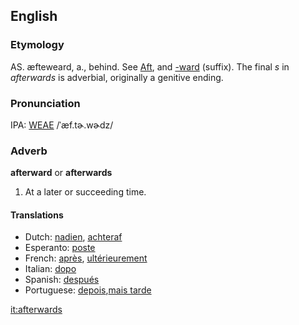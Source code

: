 ==English==
===Etymology===
AS. æfteweard, a., behind.  See [[Aft]], and [[-ward]] (suffix). The final ''s'' in ''afterwards'' is adverbial, originally a genitive ending.

===Pronunciation===
IPA: [[WEAE]] /ˈæf.tɚ.wɚdz/

===Adverb===
'''afterward''' or '''afterwards'''

# At a later or succeeding time.

====Translations====
*Dutch: [[nadien]], [[achteraf]]
*Esperanto: [[poste]]
*French: [[après]], [[ultérieurement]]
*Italian: [[dopo]]
*Spanish: [[después]]
*Portuguese: [[depois]],[[mais tarde]]
[[it:afterwards]]
